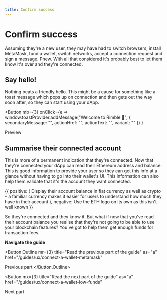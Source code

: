 ```yaml
---
title: Confirm success
---
```



# Confirm success

Assuming they're a new user, they may have had to switch browsers, install MetaMask, fund a wallet, switch networks, accept a connection request and sign a message. Phew. With all that considered it's probably best to let them know it's over and they're connected.

## Say hello!

Nothing beats a friendly hello. This might be a cause for something like a toast message which pops up on connection and then gets out the way soon after, so they can start using your dApp.

<Button
  mb={3}
  onClick={e =>
    window.toastProvider.addMessage("Welcome to Rimble 🎉", {
      secondaryMessage: "",
      actionHref: "",
      actionText: "",
      variant: ""
    })
  }
>
  Preview
</Button>

## Summarise their connected account

This is more of a permanent indication that they're connected. Now that they're connected your dApp can read their Ethereum address and balance. This is good information to provide your user so they can get this info at a glance without having to go into their wallet's UI. This information can also help them validate that it's the account they want connected.

<DoDont>
  {{
    positive: (
      <Text>
        Display their account balance in fiat currency as well as crypto – a
        familiar currency makes it easier for users to understand how much they
        have in their account
      </Text>
    ),
    negative: <Text>Use the ETH logo on its own as this isn't well known</Text>
  }}
</DoDont>

So they're connected and they know it. But what if now that you've read their account balance you realise that they're not going to be able to use your blockchain features? You've got to help them get enough funds for transaction fees.

**Navigate the guide**

<Button.Outline
  mr={3}
  title="Read the previous part of the guide"
  as="a"
  href="/guides/ux/connect-a-wallet-metamask"
>
  Previous part
</Button.Outline>

<Button
  mx={3}
  title="Read the next part of the guide"
  as="a"
  href="/guides/ux/connect-a-wallet-low-funds"
>
  Next part
</Button>
